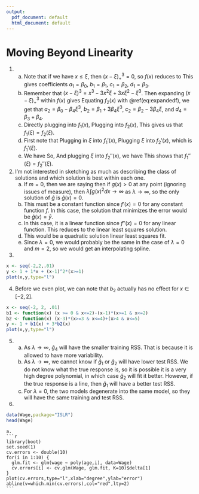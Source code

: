 ```yaml
---
output:
  pdf_document: default
  html_document: default
---
```


# Moving Beyond Linearity {#chap7}

1.
    a. Note that if we have $x \leq \xi$, then $(x- \xi)^3_+= 0$, so $f(x)$ reduces to
    \begin{align}
    f(x) &= \beta_0 + \beta_1 x + \beta_2 x^2 + \beta_3 x^3 + \beta_4(x-\xi)^3_+ \\
    &= \beta_0 + \beta_1 x + \beta_2 x^2 + \beta_3 x^3\, .
    \end{align}
    This gives coefficients $a_1 = \beta_0$, $b_1 = \beta_1$, $c_1 = \beta_2$, $d_1 = \beta_3$.
    b. Remember that $(x-\xi)^3 = x^3 - 3x^2 \xi + 3x \xi^2 - \xi^3$. Then expanding $(x-\xi)^3_+$ within $f(x)$ gives
    \begin{align}
    f(x) &= \beta_0 + \beta_1 x + \beta_2 x^2 + \beta_3 x^3 + \beta_4(x-\xi)^3_+ \nonumber \\
    &= \beta_0 + \beta_1 x + \beta_2 x^2 + \beta_3 x^3 + \beta_4(x^3 - 3x^2 \xi + 3x \xi^2 - \xi^3) \nonumber \\
    &= \beta_0 - \beta_4\xi^3 + (\beta_1+ 3 \beta_4 \xi^2)x + (\beta_2 - 3 \beta_4 \xi)x^2 + (\beta_3 + \beta_4) x^3 \, .
    (\#eq:expandedf)
    \end{align}
    Equating $f_2(x)$ with \@ref(eq:expandedf), we get that $a_2 = \beta_0 - \beta_4 \xi^3$, $b_2 = \beta_1 + 3 \beta_4 \xi^3$, $c_2 = \beta_2 - 3 \beta_4 \xi$, and $d_4 = \beta_3 + \beta_4$.
    c. Directly plugging into $f_1(x)$,
    \begin{equation}
    f_1(\xi) = \beta_0 + \beta_1 \xi + \beta_2 \xi^2 + \beta_3 \xi^3\, .
    \end{equation}
    Plugging into $f_2(x)$,
    \begin{align}
    f_2(\xi) &= \beta_0 - \beta_4 \xi^3 + (\beta_1 + 3\beta_4 \xi^2)\xi +(\beta_2 - 3 \beta_4 \xi)\xi^2 + (\beta_3 + \beta_4) \xi^3 \\
    &= \beta_0 - \beta_4 \xi^3 + \beta_1\xi + 3\beta_4\xi^3 + \beta_2\xi^2 - 3\beta_4\xi^3 + \beta_3 + \beta_4 \xi^3 \\
    &= \beta_0 - \beta_1 \xi + \beta_2 \xi^2 + \beta_3\xi^3\, .
    \end{align}
    This gives us that $f_1(\xi) = f_2(\xi)$.
    d. First note that
    \begin{align}
    f_1'(x) &= \beta_1+2\beta_2x + 3\beta_3x^2  \, ,\\
    f_2'(x) &= \beta_1 + 3\beta_4\xi^2 + 2(\beta_2- 3\beta_4\xi)x + 3(\beta_3+\beta_4)x^2 \, .
    \end{align}
    Plugging in $\xi$ into $f_1'(x)$,
    \begin{equation}
    f_1'(\xi) = \beta_1+2\beta_2 \xi + 3\beta_3 \xi^2
    \end{equation}
    Plugging $\xi$ into $f_2'(x)$,
    \begin{align}
    f_2'(\xi) &= \beta_1 + 3\beta_4\xi^2 + 2(\beta_2- 3\beta_4\xi)\xi + 3(\beta_3+\beta_4)\xi^2\\
    &= \beta_1 + 3 \beta_4 \xi^2 + 2\beta_2 \xi - 6\beta_4 \xi^2 + 3\beta_3\xi^2 + 3\beta_4\xi^2\\
    &= \beta_1 + 2\beta_2 \xi + 3\beta_3 \xi^2
    \end{align}
    which is $f_1'(\xi)$.
    e. 
    We have
    \begin{align}
    f_1''(x) &= 2\beta_2 + 6\beta_3 x \, , \\
    f_2''(x) &= 2\beta_2 - 6\beta_4 \xi + (6\beta_3 + 6\beta_4) x \, .
    \end{align}
    So,
    \begin{equation}
    f_1''(\xi) = 2\beta_2 + 6\beta_3 \xi \, .
    \end{equation}
    And plugging $\xi$ into $f_2''(x)$, we have
    \begin{align}
    f_2''(\xi) &= 2\beta_2 - 6\beta_4 \xi + (6\beta_3 + 6\beta_4) \xi \\
    &= 2 \beta_2 - 6\beta_4 \xi + 6 \beta_3 \xi + 6 \beta_4 \xi \\
    &= 2\beta_2 + 6\beta_3 \xi \, .
    \end{align}
    This shows that $f_1''(\xi) = f_2''(\xi)$.
    
2. I'm not interested in sketching as much as describing the class of solutions and which solution is best within each one.
    a. If $m=0$, then we are saying then if $g(x)>0$ at any point (ignoring issues of measure), then $\lambda \int g(x)^2 dx \rightarrow \infty$ as $\lambda \rightarrow \infty$, so the only solution of $\hat{g}$ is $\hat{g}(x) = 0$.
    b. This must be a constant function since $f'(x) = 0$ for any constant function $f$. In this case, the solution that minimizes the error would be $\hat{g}(x) = \bar{y}$. 
    c. In this case, it is a linear function since $f''(x) = 0$ for any linear function. This reduces to the linear least squares solution.
    d. This would be a quadratic solution linear least squares fit.
    e. Since $\lambda=0$, we would probably be the same in the case of $\lambda=0$ and $m=2$, so we would get an interpolating spline.
    
3.
```r
x <- seq(-2,2,.01)
y <- 1 + 1*x + (x-1)^2*(x>=1)
plot(x,y,type="l")
```

4. Before we even plot, we can note that $b_2$ actually has no effect for $x \in [-2,2]$. 
```r
x <- seq(-2, 2, .01)
b1 <- function(x) (x >= 0 & x<=2)-(x-1)*(x>=1 & x<=2)
b2 <- function(x) (x-3)*(x>=3 & x<=4)+(x>4 & x<=5)
y <- 1 + b1(x) + 3*b2(x)
plot(x,y,type="l")
```

5.
    a. As $\lambda \rightarrow \infty$, $\hat{g}_4$ will have the smaller training RSS. That is because it is allowed to have more variability.
    b. As $\lambda \rightarrow \infty$, we cannot know if $\hat{g}_1$ or $\hat{g}_2$ will have lower test RSS. We do not know what the true response is, so it is possible it is a very high degree polynomial, in which case $\hat{g}_2$ will fit it better. However, if the true response is a line, then $\hat{g}_1$ will have a better test RSS.
    c. For $\lambda=0$, the two models degenerate into the same model, so they will have the same training and test RSS.
    
6.
```r
data(Wage,package="ISLR")
head(Wage)
```
    a.
    ```r
    library(boot)
    set.seed(1)
    cv.errors <- double(10)
    for(i in 1:10) {
      glm.fit <- glm(wage ~ poly(age,i), data=Wage)
      cv.errors[i] <- cv.glm(Wage, glm.fit, K=10)$delta[1]
    }
    plot(cv.errors,type="l",xlab="degree",ylab="error")
    abline(v=which.min(cv.errors),col="red",lty=2)
    ```